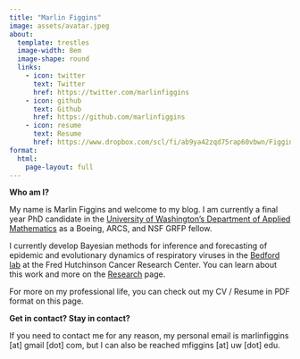 ```yaml
---
title: "Marlin Figgins"
image: assets/avatar.jpeg
about:
  template: trestles
  image-width: 8em
  image-shape: round
  links:
    - icon: twitter
      text: Twitter
      href: https://twitter.com/marlinfiggins
    - icon: github
      text: Github
      href: https://github.com/marlinfiggins
    - icon: resume
      text: Resume
      href: https://www.dropbox.com/scl/fi/ab9ya42zqd75rap60vbwn/Figgins_Resume.docx?rlkey=s7nb41vptnw4vhiy8bz0q9vt3&dl=0
format:
  html:
    page-layout: full
---
```


**Who am I?**

My name is Marlin Figgins and welcome to my blog. 
I am currently a final year PhD candidate in the [University of Washington’s Department of Applied Mathematics](https://amath.washington.edu/people/marlin-figgins) as a Boeing, ARCS, and NSF GRFP fellow. 

I currently develop Bayesian methods for inference and forecasting of epidemic and evolutionary dynamics of respiratory viruses in the [Bedford lab](https://bedford.io/) at the Fred Hutchinson Cancer Research Center. You can learn about this work and more on the [Research](research) page.

For more on my professional life, you can check out my CV / Resume in PDF format on this page.

**Get in contact? Stay in contact?**

If you need to contact me for any reason, my personal email is marlinfiggins [at] gmail [dot] com, but I can also be reached mfiggins [at] uw [dot] edu.


<!-- ## Education

**University of Washington, Seattle** | Seattle, WA

PhD in Applied Mathematics | Sep 2020 -- present
M.S in Applied Mathematics | Sep 2020 -- June 2021

**University of Chicago** | Chicago, IL

B.S in Mathematics | Sep 2016 -- Dec 2019 -->
